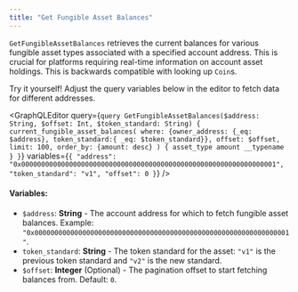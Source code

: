 ```yaml
---
title: "Get Fungible Asset Balances"
---
```




`GetFungibleAssetBalances` retrieves the current balances for various fungible asset types associated with a specified account address. This is crucial for platforms requiring real-time information on account asset holdings. This is backwards compatible with looking up `Coin`s.

<Aside type="note">
  Try it yourself! Adjust the query variables below in the editor to fetch data for different addresses.
</Aside>

<GraphQLEditor
  query={`query GetFungibleAssetBalances($address: String, $offset: Int, $token_standard: String) {
current_fungible_asset_balances(
where: {owner_address: {_eq: $address}, token_standard:{ _eq: $token_standard}},
offset: $offset,
limit: 100,
order_by: {amount: desc}
) {
asset_type
amount
__typename
}
}`}
  variables={`{
"address": "0x0000000000000000000000000000000000000000000000000000000000000001",
"token_standard": "v1",
"offset": 0
}`}
/>

#### Variables:

- `$address`: **String** - The account address for which to fetch fungible asset balances. Example: `"0x0000000000000000000000000000000000000000000000000000000000000001"`.
- `token_standard`: **String** - The token standard for the asset: `"v1"` is the previous token standard and `"v2"` is the new standard.
- `$offset`: **Integer** (Optional) - The pagination offset to start fetching balances from. Default: `0`.

